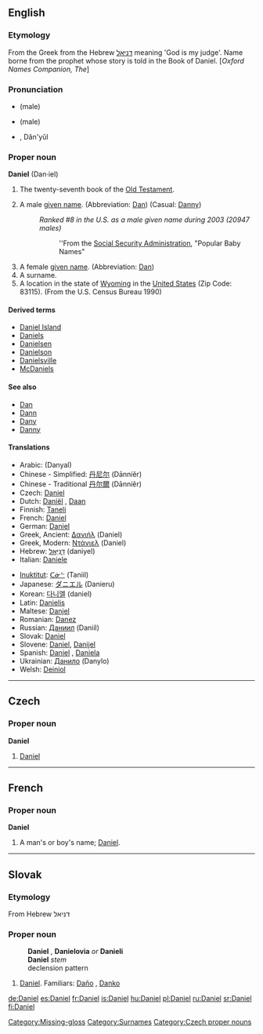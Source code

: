 {{wikipedia}}
==English==

{{Bible|27|Ezekiel|Hosea}}

===Etymology===
From the Greek {{polytonic|[[Δανιήλ]]}} from the Hebrew [[דניּאל]] meaning 'God is my judge'. Name borne from the prophet whose story is told in the Book of Daniel. [''Oxford Names Companion, The'']

===Pronunciation===
*{{IPA|/ˈdæn.jəl/}} (male)
*{{SAMPA|/"d{n.j@l/}} (male)
*{{AHD|Dăn'yel}} {{f}}, Dăn'yŭl {{m}}

===Proper noun===
'''Daniel''' (Dan&middot;iel)

# The twenty-seventh book of the [[Old Testament]].
# {{given name|male|from Hebrew|}} A male [[given name]]. (Abbreviation: [[Dan]]) (Casual: [[Danny]])
#:''Ranked #8 in the U.S. as a male given name during 2003 (20947 males)''
#::''From the [http://www.ssa.gov Social Security Administration], "Popular Baby Names"
# A female [[given name]]. (Abbreviation: [[Dan]])
# A surname.
# A location in the state of [[Wyoming]] in the [[United States]] (Zip Code: 83115). (From the U.S. Census Bureau 1990)

====Derived terms====
*[[Daniel Island]]
*[[Daniels]]
*[[Danielsen]]
*[[Danielson]]
*[[Danielsville]]
*[[McDaniels]]

====See also====
*[[Dan]]
*[[Dann]]
*[[Dany]]
*[[Danny]]

====Translations====
{{checktrans-top}}
*Arabic: {{Arab|[[دانيال]]}} (Danyal)
*Chinese - Simplified: [[丹尼尔]] (Dānníěr)
*Chinese - Traditional [[丹尔爾]] (Dānníěr)
*Czech: [[#Czech|Daniel]] {{m}}
*Dutch: [[Daniël]] {{m}}, [[Daan]] {{m}}
*Finnish: [[Taneli]]
*French: [[#French|Daniel]]
*German: [[#German|Daniel]]
*Greek, Ancient: [[Δανιήλ]] (Daniel)
*Greek, Modern: [[Ντάνιελ]] (Daniel)
*Hebrew: [[דניאל|דָּנִיֵּאל]] (daniyel) {{mf}}
*Italian: [[Daniele]]
{{checktrans-mid}}
*[[Inuktitut]]: [[ᑕᓃᓪ]] (Taniil)
*Japanese: [[ダニエル]] (Danieru)
*Korean: [[다니엘]] (daniel)
*Latin: [[Danielis]]
*Maltese: [[Danjel]]
*Romanian: [[Danez]]
*Russian: [[Даниил]] (Daniíl)
*Slovak: [[#Slovak|Daniel]] {{m}}
*Slovene: [[#Slovene|Daniel]], [[Danijel]]
*Spanish: [[#Spanish|Daniel]] {{m}}, [[Daniela]] {{f}}
*Ukrainian: [[Данило]] (Danylo)
*Welsh: [[Deiniol]]
{{checktrans-bottom}}

[[Category:Missing-gloss]]
[[Category:Surnames]]

----

==Czech==

===Proper noun===
'''Daniel''' {{m}}

# [[#English|Daniel]]

[[Category:Czech proper nouns]]

----

==French==

===Proper noun===
'''Daniel'''

# A man's or boy's name; [[#English|Daniel]].

----

==Slovak==

===Etymology===
From Hebrew דניאל

===Proper noun===
:'''Daniel''' {{m}}, '''Danielovia''' ''or'' '''Danieli''' {{p}}
:'''Daniel''' ''stem''
:declension pattern {{chlap}}

# [[Daniel#English|Daniel]].  Familiars: [[Daňo]] {{m}}, [[Danko]] {{m}}

[[de:Daniel]]
[[es:Daniel]]
[[fr:Daniel]]
[[is:Daniel]]
[[hu:Daniel]]
[[pl:Daniel]]
[[ru:Daniel]]
[[sr:Daniel]]
[[fi:Daniel]]